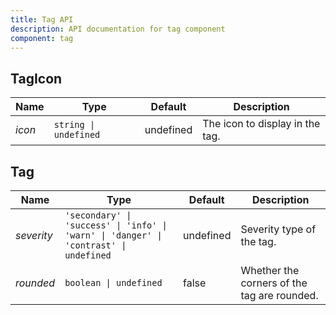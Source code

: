 ```yaml
---
title: Tag API
description: API documentation for tag component
component: tag
---
```



## TagIcon

| Name | Type | Default | Description |
|----------|------|---------|-------------|
| _icon_ | `string \| undefined` | undefined | The icon to display in the tag. |

## Tag

| Name | Type | Default | Description |
|----------|------|---------|-------------|
| _severity_ | `'secondary' \| 'success' \| 'info' \| 'warn' \| 'danger' \| 'contrast' \| undefined` | undefined | Severity type of the tag. |
| _rounded_ | `boolean \| undefined` | false | Whether the corners of the tag are rounded. |
